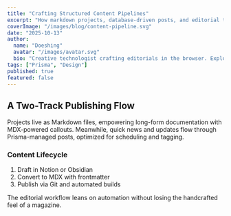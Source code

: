```yaml
---
title: "Crafting Structured Content Pipelines"
excerpt: "How markdown projects, database-driven posts, and editorial tooling feed into a cohesive developer experience."
coverImage: "/images/blog/content-pipeline.svg"
date: "2025-10-13"
author:
  name: "Doeshing"
  avatar: "/images/avatar.svg"
  bio: "Creative technologist crafting editorials in the browser. Exploring the sweet spot between storytelling, design, and modern web tooling."
tags: ["Prisma", "Design"]
published: true
featured: false
---
```


## A Two-Track Publishing Flow

Projects live as Markdown files, empowering long-form documentation with MDX-powered callouts. Meanwhile, quick news and updates flow through Prisma-managed posts, optimized for scheduling and tagging.

### Content Lifecycle

1. Draft in Notion or Obsidian
2. Convert to MDX with frontmatter
3. Publish via Git and automated builds

The editorial workflow leans on automation without losing the handcrafted feel of a magazine.
